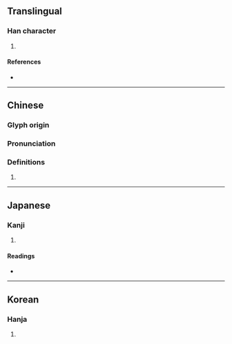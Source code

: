 {{character info/new}}
==Translingual==

===Han character===
{{Han char|rn=20|rad=勹|as=10|sn=12|four=27620|canj=PTOR|ids=⿹勹荅}}

# {{defn|Han|sort=勹10}}

====References====
* {{Han ref|kx=0152.010|dkj=02552|dj=0341.240|hdz=10260.120|uh=5312|ud=21266|bh=D862|bd=55394}}

----

==Chinese==
{{zh-forms}}

===Glyph origin===
{{Han etym}}

===Pronunciation===
{{zh-pron
|m=dá
|c=daap3
|mc=y
|oc=y
|cat=
}}

===Definitions===
{{zh-hanzi}}

# {{rfdef|zh}}

----

==Japanese==

===Kanji===
{{ja-kanji|grade=|rs=勹10}}

# {{defn|lang=ja|sort=勹10}}

====Readings====
* {{ja-readings|on=とう|kun=}}

----

==Korean==

===Hanja===
{{ko-hanja|hangeul=답|rv=dap|mr=tap}}

# {{defn|lang=ko|sort=勹10}}